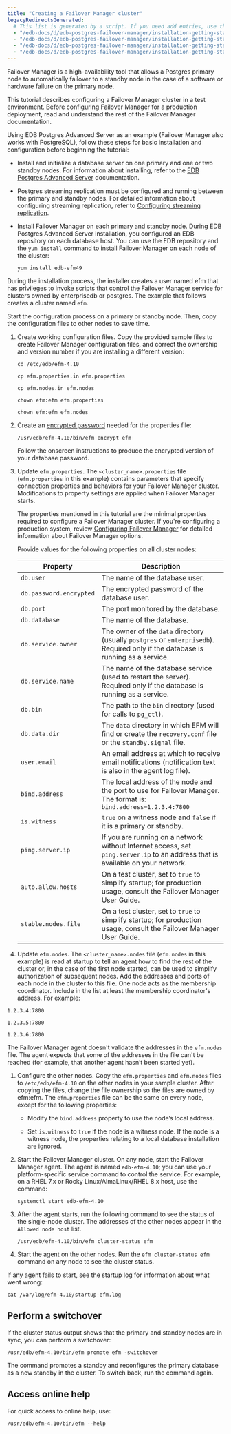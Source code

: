 ```yaml
---
title: "Creating a Failover Manager cluster"
legacyRedirectsGenerated:
  # This list is generated by a script. If you need add entries, use the `legacyRedirects` key.
  - "/edb-docs/d/edb-postgres-failover-manager/installation-getting-started/quick-start/4.0/index.html"
  - "/edb-docs/d/edb-postgres-failover-manager/installation-getting-started/quick-start/4.0/genindex.html"
  - "/edb-docs/d/edb-postgres-failover-manager/installation-getting-started/quick-start/4.1/genindex.html"
  - "/edb-docs/d/edb-postgres-failover-manager/installation-getting-started/quick-start/4.1/index.html"
---
```


Failover Manager is a high-availability tool that allows a Postgres primary node to automatically failover to a standby node in the case of a software or hardware failure on the primary node.

This tutorial describes configuring a Failover Manager cluster in a test environment. Before configuring Failover Manager for a production deployment, read and understand the rest of the Failover Manager documentation.

Using EDB Postgres Advanced Server as an example (Failover Manager also works with PostgreSQL), follow these steps for basic installation and configuration before beginning the tutorial:

-   Install and initialize a database server on one primary and one or two standby nodes. For information about installing, refer to the [EDB Postgres Advanced Server](/epas/latest/) documentation.

-   Postgres streaming replication must be configured and running between the primary and standby nodes. For detailed information about configuring streaming replication, refer to [Configuring streaming replication](/efm/latest/14_configuring_streaming_replication/).

-   Install Failover Manager on each primary and standby node. During EDB Postgres Advanced Server installation, you configured an EDB repository on each database host. You can use the EDB repository and the `yum install` command to install Failover Manager on each node of the cluster:

    ```shell
    yum install edb-efm49
    ```

During the installation process, the installer creates a user named efm that has privileges to invoke scripts that control the Failover Manager service for clusters owned by enterprisedb or postgres. The example that follows creates a cluster named `efm`.

Start the configuration process on a primary or standby node. Then, copy the configuration files to other nodes to save time.

1. Create working configuration files. Copy the provided sample files to create Failover Manager configuration files, and correct the ownership and version number if you are installing a different version:

   ```shell
   cd /etc/edb/efm-4.10

   cp efm.properties.in efm.properties

   cp efm.nodes.in efm.nodes

   chown efm:efm efm.properties

   chown efm:efm efm.nodes
   ```

1. Create an [encrypted password](/efm/latest/04_configuring_efm/02_encrypting_database_password/) needed for the properties file:

   ```shell
   /usr/edb/efm-4.10/bin/efm encrypt efm
   ```

   Follow the onscreen instructions to produce the encrypted version of your database password.

1. Update `efm.properties`. The `<cluster_name>.properties` file (`efm.properties` in this example) contains parameters that specify connection properties and behaviors for your Failover Manager cluster. Modifications to property settings are applied when Failover Manager starts.

   The properties mentioned in this tutorial are the minimal properties required to configure a Failover Manager cluster. If you're configuring a production system, review [Configuring Failover Manager](/efm/latest/04_configuring_efm/) for detailed information about Failover Manager options.

   Provide values for the following properties on all cluster nodes:

   | Property                | Description                                                                                                                      |
   | ----------------------- | -------------------------------------------------------------------------------------------------------------------------------- |
   | `db.user`               | The name of the database user.                                                                                                   |
   | `db.password.encrypted` | The encrypted password of the database user.                                                                                     |
   | `db.port`               | The port monitored by the database.                                                                                              |
   | `db.database`           | The name of the database.                                                                                                        |
   | `db.service.owner`      | The owner of the `data` directory (usually `postgres` or `enterprisedb`). Required only if the database is running as a service. |
   | `db.service.name`       | The name of the database service (used to restart the server). Required only if the database is running as a service.            |
   | `db.bin`                | The path to the `bin` directory (used for calls to `pg_ctl`).                                                                    |
   | `db.data.dir`           | The `data` directory in which EFM will find or create the `recovery.conf` file or the `standby.signal` file.                     |
   | `user.email`            | An email address at which to receive email notifications (notification text is also in the agent log file).                      |
   | `bind.address`          | The local address of the node and the port to use for Failover Manager. The format is: `bind.address=1.2.3.4:7800`                            |
   | `is.witness`            | `true` on a witness node and `false` if it is a primary or standby.                                                              |
   | `ping.server.ip`        | If you are running on a network without Internet access, set `ping.server.ip` to an address that is available on your network.   |
   | `auto.allow.hosts`      | On a test cluster, set to `true` to simplify startup; for production usage, consult the Failover Manager User Guide.                            |
   | `stable.nodes.file`     | On a test cluster, set to `true` to simplify startup; for production usage, consult the Failover Manager User Guide.                            |

1. Update `efm.nodes`. The `<cluster_name>.nodes` file (`efm.nodes` in this example) is read at startup to tell an agent how to find the rest of the cluster or, in the case of the first node started, can be used to simplify authorization of subsequent nodes. Add the addresses and ports of each node in the cluster to this file. One node acts as the membership coordinator. Include in the list at least the membership coordinator's address. For example:

 `1.2.3.4:7800`

 `1.2.3.5:7800`

 `1.2.3.6:7800`

  The Failover Manager agent doesn't validate the addresses in the `efm.nodes` file. The agent expects that some of the addresses in the file can't be reached (for example, that another agent hasn’t been started yet).

1. Configure the other nodes. Copy the `efm.properties` and `efm.nodes` files to `/etc/edb/efm-4.10` on the other nodes in your sample cluster. After copying the files, change the file ownership so the files are owned by efm:efm. The `efm.properties` file can be the same on every node, except for the following properties:

   -   Modify the `bind.address` property to use the node’s local address.

   -   Set `is.witness` to `true` if the node is a witness node. If the node is a witness node, the properties relating to a local database installation are ignored.

1. Start the Failover Manager cluster. On any node, start the Failover Manager agent. The agent is named `edb-efm-4.10`; you can use your platform-specific service command to control the service. For example, on a RHEL 7.x or Rocky Linux/AlmaLinux/RHEL 8.x host, use the command:

   ```shell
   systemctl start edb-efm-4.10
   ```

1. After the agent starts, run the following command to see the status of the single-node cluster. The addresses of the other nodes appear in the `Allowed node host` list.

   ```shell
   /usr/edb/efm-4.10/bin/efm cluster-status efm
   ```

1. Start the agent on the other nodes. Run the `efm cluster-status efm` command on any node to see the cluster status.

  If any agent fails to start, see the startup log for information about what went wrong:

   ```shell
   cat /var/log/efm-4.10/startup-efm.log
   ```

## Perform a switchover

If the cluster status output shows that the primary and standby nodes are in sync, you can perform a switchover:

   ```shell
   /usr/edb/efm-4.10/bin/efm promote efm -switchover
   ```

The command promotes a standby and reconfigures the primary database as a new standby in the cluster. To switch back, run the command again.

## Access online help

For quick access to online help, use:

```shell
/usr/edb/efm-4.10/bin/efm --help
```
